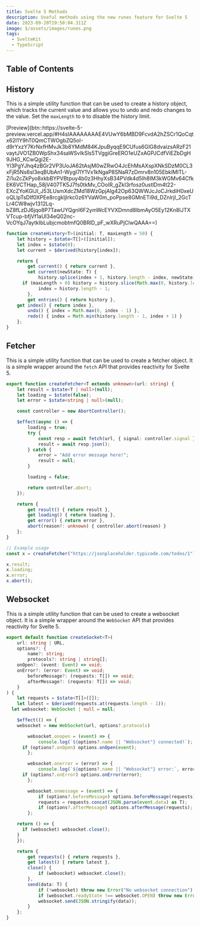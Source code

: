 ```yaml
---
title: Svelte 5 Methods
description: Useful methods using the new runes feature for Svelte 5
date: 2023-09-20T19:50:04.311Z
image: $/assets/images/runes.png
tags:
  - SvelteKit
  - TypeScript
---
```


## Table of Contents

## History

This is a simple utility function that can be used to create a history object, which tracks the current value and allows you to undo and redo changes to the value. Set the `maxLength` to `0` to disable the history limit.

<div class="button-row">
  [Preview](btn::https://svelte-5-preview.vercel.app/#H4sIAAAAAAAAE4VUwY6bMBD9FcvdA2hZSCr1QoCqtx62l1Y9hT0QmCTWOgbZQ5oI-d9rYxzY7KrNxfHMvJk3b8YMdM84KJpuByqqE9CUfus6GlG8dvaizsARzF21vaytJVO1ZB0WpShx34saWSvIkSls5TVggiGreERO1eUZxAGPJCdfViEZbDgH9JHG_KCwQgi2E-Yl3PgYJhq4zBGr2VP3UoJA62tAsjM0wZRwO4JcEhMsAXspXNkSDzM0CL3xFjR5Ns6sI3eqBUbAn1-WygI7lY1Vx1kNgaP8SNaR7zDmrv8n105EbklMITL-Zi1u2cZkPyo8xkbBYPVBtpuy4b0z3HhyXsB34PVdk4d5Ih8IM3kWGMv64CfkEK6VCTHap_58jV407TK5J7fs0tkMv_COoIR_gZkI3rfosz0ustlDm4t22-EXcZYoKGlJI_J53LUsmXdcZMd18WzGpjAlg42Op63QWWJcJoCJrkdiH0xeUoQLlpTsDIf0XPEe8rcgkljIrkc0z6YVaW0m_poPpse8GMnETi9d_DZnlrjI_2GcTLr4CW8wjv1312Lq-bZ8fLzDJ6jqo8P7TawUYQgnI6F2ymWcEYVXDmnd8lbmAyO5Ey12Kn8lJTXVTcup-bfjVf1aUl34eQ02nc-VcOYqJ7aytkIbLubjcmobtmfQ0BRlD_pF_wXRuPjClwQAAA==)
</div>

```ts
function createHistory<T>(initial: T, maxLength = 50) {
	let history = $state<T[]>([initial]);
	let index = $state(0);
	let current = $derived(history[index]);

	return {
		get current() { return current },
		set current(newState: T) {
			history.splice(index + 1, history.length - index, newState);
      if (maxLength > 0) history = history.slice(Math.max(0, history.length - maxLength), history.length);
			index = history.length - 1;
		},
		get entries() { return history },
    get index() { return index },
		undo() { index = Math.max(0, index - 1) },
		redo() { index = Math.min(history.length - 1, index + 1) }
	};
}
```

## Fetcher

This is a simple utility function that can be used to create a fetcher object. It is a simple wrapper around the `fetch` API that provides reactivity for Svelte 5.

```ts
export function createFetcher<T extends unknown>(url: string) {
	let result = $state<T | null>(null);
	let loading = $state(false);
	let error = $state<string | null>(null);

	const controller = new AbortController();

	$effect(async () => {
		loading = true;
		try {
			const resp = await fetch(url, { signal: controller.signal });
			result = await resp.json();
		} catch {
			error = "Add error message here!";
			result = null;
		}

		loading = false;

		return controller.abort;
	});

	return {
		get result() { return result },
		get loading() { return loading },
		get error() { return error },
		abort(reason?: unknown) { controller.abort(reason) }
	};
}

// Example usage
const x = createFetcher("https://jsonplaceholder.typicode.com/todos/1");

x.result;
x.loading;
x.error;
x.abort();
```

## Websocket

This is a simple utility function that can be used to create a websocket object. It is a simple wrapper around the `WebSocket` API that provides reactivity for Svelte 5.

```ts
export default function createSocket<T>(
	url: string | URL,
	options?: {
		name?: string;
		protocols?: string | string[];
    onOpen?: (event: Event) => void;
    onError?: (error: Event) => void;
		beforeMessage?: (requests: T[]) => void;
		afterMessage?: (requests: T[]) => void;
	}
) {
	let requests = $state<T[]>([]);
	let latest = $derived(requests.at(requests.length - 1));
  let websocket: WebSocket | null = null;

	$effect(() => {
    websocket = new WebSocket(url, options?.protocols)

		websocket.onopen = (event) => {
			console.log(`${options?.name || "Websocket"} connected!`);
      if (options?.onOpen) options.onOpen(event);
		};

		websocket.onerror = (error) => {
			console.log(`${options?.name || "Websocket"} error:`, error);
      if (options?.onError) options.onError(error);
		};

		websocket.onmessage = (event) => {
			if (options?.beforeMessage) options.beforeMessage(requests);
			requests = requests.concat(JSON.parse(event.data) as T);
			if (options?.afterMessage) options.afterMessage(requests);
		};

    return () => {
      if (websocket) websocket.close();
    }
	});

	return {
		get requests() { return requests },
		get latest() { return latest },
		close() {
			if (websocket) websocket.close();
		},
		send(data: T) {
			if (!websocket) throw new Error("No websocket connection");
			if (websocket.readyState !== websocket.OPEN) throw new Error("No websocket connection");
			websocket.send(JSON.stringify(data));
		}
	};
}
```
